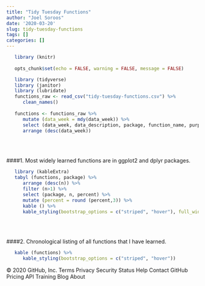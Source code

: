 ```yaml
---
title: "Tidy Tuesday Functions"
author: "Joel Soroos"
date: '2020-03-20'
slug: tidy-tuesday-functions
tags: []
categories: []
---
```



```r
   library (knitr)
   
   opts_chunk$set(echo = FALSE, warning = FALSE, message = FALSE)
```


```r
   library (tidyverse)
   library (janitor)
   library (lubridate)
   functions_raw <- read_csv("tidy-tuesday-functions.csv") %>%
      clean_names()
   
   functions <- functions_raw %>%
      mutate (data_week = mdy(data_week)) %>%
      select (data_week, data_description, package, function_name, purpose) %>%
      arrange (desc(data_week)) 
```

\   
\  

####1.  Most widely learned functions are in ggplot2 and dplyr packages.
```r
   
   library (kableExtra)
   tabyl (functions, package) %>%
      arrange (desc(n)) %>%
      filter (n>1) %>%
      select (package, n, percent) %>%
      mutate (percent = round (percent,3)) %>%
      kable () %>%
      kable_styling(bootstrap_options = c("striped", "hover"), full_width = T)
```

\   
\   

####2.  Chronological listing of all functions that I have learned. 
```r
   
   kable (functions) %>%
      kable_styling(bootstrap_options = c("striped", "hover"))
```




© 2020 GitHub, Inc.
Terms
Privacy
Security
Status
Help
Contact GitHub
Pricing
API
Training
Blog
About


